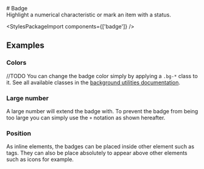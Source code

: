 
<Meta of={badgeStories} />

<div className="docs-title">
  # Badge

  <nav>
    <link-design of={JSON.stringify(badgeStories)}></link-design>
  </nav>
</div>

<div className="lead">Highlight a numerical characteristic or mark an item with a status.</div>

<Canvas sourceState="shown" of={badgeStories.Default} />
<div className="hide-col-default">
  <Controls of={badgeStories.Default} />
</div>

<StylesPackageImport components={['badge']} />

## Examples

### Colors

//TODO
You can change the badge color simply by applying a `.bg-*` class to it.
See all available classes in the [background utilities documentation](/?path=/docs/60852fac-a861-4415-8276-bd38d68653bb--docs).

<Canvas of={badgeStories.Colors} />

### Large number

A large number will extend the badge with.
To prevent the badge from being too large you can simply use the `+` notation as shown hereafter.

<Canvas of={badgeStories.LargeNumber} />

### Position

As inline elements, the badges can be placed inside other element such as tags.
They can also be place absolutely to appear above other elements such as icons for example.

<Canvas of={badgeStories.Position} />
